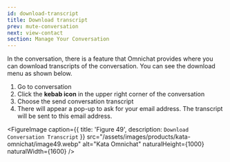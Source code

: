 ```yaml
---
id: download-transcript
title: Download transcript
prev: mute-conversation
next: view-contact
section: Manage Your Conversation
---
```


In the conversation, there is a feature that Omnichat provides where you can download transcripts of the conversation. You can see the download menu as shown below.

1. Go to conversation
2. Click the **kebab icon** in the upper right corner of the conversation
3. Choose the send conversation transcript
4. There will appear a pop-up to ask for your email address. The transcript will be sent to this email address.

<FigureImage
  caption={{ title: 'Figure 49', description: `Download Conversation Transcript` }}
  src="/assets/images/products/kata-omnichat/image49.webp"
  alt="Kata Omnichat"
  naturalHeight={1000}
  naturalWidth={1600}
/>
